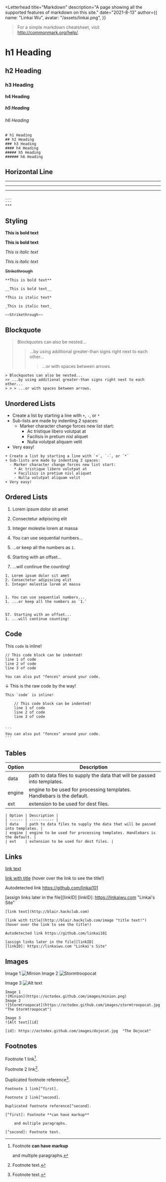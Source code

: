 
<Letterhead
  title="Markdown"
  description="A page showing all the supported features of markdown on this site."
  date="2021-8-13"
  author={{
    name: "Linkai Wu",
    avatar: "/assets/linkai.png",
  }}
>

> For a simple markdown cheatsheet, visit http://commonmark.org/help/.

# h1 Heading
## h2 Heading
### h3 Heading
#### h4 Heading
##### h5 Heading
###### h6 Heading

```
# h1 Heading
## h2 Heading
### h3 Heading
#### h4 Heading
##### h5 Heading
###### h6 Heading
```

## Horizontal Line
___
---
***

```
___
---
***
```


## Styling
**This is bold text**

__This is bold text__

*This is italic text*

_This is italic text_

~~Strikethrough~~

```
**This is bold text**

__This is bold text__

*This is italic text*

_This is italic text_

~~Strikethrough~~
```


## Blockquote
> Blockquotes can also be nested...
>> ...by using additional greater-than signs right next to each other...
> > > ...or with spaces between arrows.

```
> Blockquotes can also be nested...
>> ...by using additional greater-than signs right next to each other...
> > > ...or with spaces between arrows.
```


## Unordered Lists
+ Create a list by starting a line with `+`, `-`, or `*`
+ Sub-lists are made by indenting 2 spaces:
  - Marker character change forces new list start:
    * Ac tristique libero volutpat at
    + Facilisis in pretium nisl aliquet
    - Nulla volutpat aliquam velit
+ Very easy!

```
+ Create a list by starting a line with `+`, `-`, or `*`
+ Sub-lists are made by indenting 2 spaces:
  - Marker character change forces new list start:
    * Ac tristique libero volutpat at
    + Facilisis in pretium nisl aliquet
    - Nulla volutpat aliquam velit
+ Very easy!
```

## Ordered Lists
1. Lorem ipsum dolor sit amet
2. Consectetur adipiscing elit
3. Integer molestie lorem at massa


1. You can use sequential numbers...
1. ...or keep all the numbers as `1.`


57. Starting with an offset...
1. ...will continue the counting!

```
1. Lorem ipsum dolor sit amet
2. Consectetur adipiscing elit
3. Integer molestie lorem at massa


1. You can use sequential numbers...
1. ...or keep all the numbers as `1.`


57. Starting with an offset...
1. ...will continue counting!
```


## Code

This `code` is inline!

    // This code block can be indented!
    line 1 of code
    line 2 of code
    line 3 of code


```
You can also put "fences" around your code.
```
↓ This is the raw code by the way!


    This `code` is inline!

        // This code block can be indented!
        line 1 of code
        line 2 of code
        line 3 of code


    ```
    You can also put "fences" around your code.
    ```


## Tables

| Option | Description |
| ------ | ----------- |
| data   | path to data files to supply the data that will be passed into templates. |
| engine | engine to be used for processing templates. Handlebars is the default. |
| ext    | extension to be used for dest files. |

```
| Option | Description |
| ------ | ----------- |
| data   | path to data files to supply the data that will be passed into templates. |
| engine | engine to be used for processing templates. Handlebars is the default. |
| ext    | extension to be used for dest files. |
```

## Links

[link text](http://blair.hackclub.com)

[link with title](http://blair.hackclub.com/image "title text!") (hover over the link to see the title!)

Autodetected link https://github.com/linkai101

[assign links later in the file][linkID]
[linkID]: https://linkaiwu.com "Linkai's Site"

```
[link text](http://blair.hackclub.com)

[link with title](http://blair.hackclub.com/image "title text!") (hover over the link to see the title!)

Autodetected link https://github.com/linkai101

[assign links later in the file][linkID]
[linkID]: https://linkaiwu.com "Linkai's Site"
```


## Images

Image 1
![Minion](https://octodex.github.com/images/minion.png)
Image 2
![Stormtroopocat](https://octodex.github.com/images/stormtroopocat.jpg "The Stormtroopocat")

Image 3
![Alt text][id]

[id]: https://octodex.github.com/images/dojocat.jpg  "The Dojocat"

```
Image 1
![Minion](https://octodex.github.com/images/minion.png)
Image 2
![Stormtroopocat](https://octodex.github.com/images/stormtroopocat.jpg "The Stormtroopocat")

Image 3
![Alt text][id]

[id]: https://octodex.github.com/images/dojocat.jpg  "The Dojocat"
```

## Footnotes

Footnote 1 link[^first].

Footnote 2 link[^second].

Duplicated footnote reference[^second].

[^first]: Footnote **can have markup**

    and multiple paragraphs.

[^second]: Footnote text.

```
Footnote 1 link[^first].

Footnote 2 link[^second].

Duplicated footnote reference[^second].

[^first]: Footnote **can have markup**

    and multiple paragraphs.

[^second]: Footnote text.
```

</Letterhead>